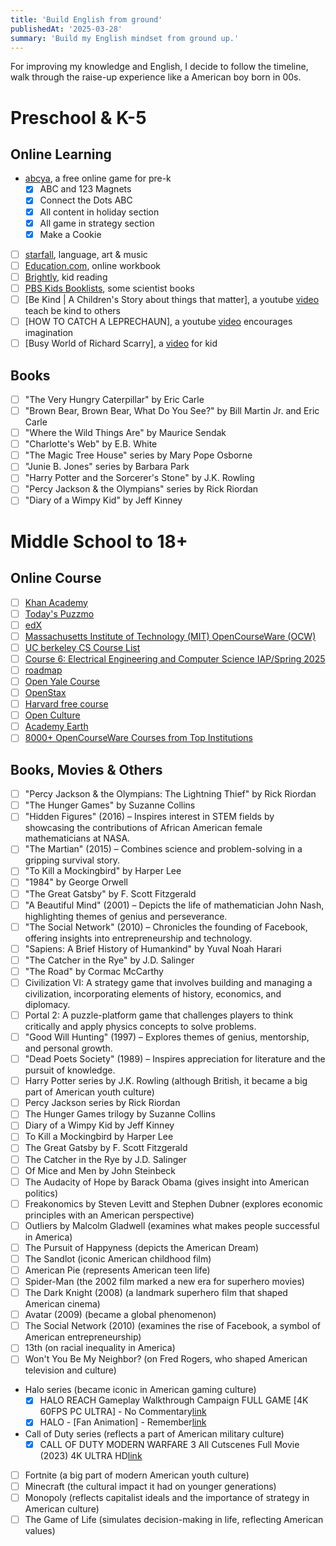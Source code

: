 ```yaml
---
title: 'Build English from ground'
publishedAt: '2025-03-28'
summary: 'Build my English mindset from ground up.'
---
```


For improving my knowledge and English, I decide to follow the timeline, walk through the raise-up experience like a American boy born in 00s.

# Preschool & K-5

## Online Learning
- [abcya](https://www.abcya.com/grades/prek/holiday), a free online game for pre-k
    - [x] ABC and 123 Magnets
    - [x] Connect the Dots ABC
    - [x] All content in holiday section
    - [x] All game in strategy section
    - [x] Make a Cookie
- [ ] [starfall](https://www.starfall.com/h/index-kindergarten.php), language, art & music
- [ ] [Education.com](https://www.education.com/resources/grade-pk/?page=4), online workbook
- [ ] [Brightly](https://www.readbrightly.com/), kid reading
- [ ] [PBS Kids Booklists](https://www.pbs.org/parents/thrive/books-to-inspire-your-young-scientist), some scientist books
- [ ] [Be Kind | A Children's Story about things that matter], a youtube [video](https://www.youtube.com/watch?v=kAo4-2UzgPo) teach be kind to others
- [ ] [HOW TO CATCH A LEPRECHAUN], a youtube [video](https://www.youtube.com/watch?v=LdKTCtypLlw) encourages imagination
- [ ] [Busy World of Richard Scarry], a [video](https://www.youtube.com/watch?v=FDJF8NawlHo) for kid

## Books
- [ ] "The Very Hungry Caterpillar" by Eric Carle
- [ ] "Brown Bear, Brown Bear, What Do You See?" by Bill Martin Jr. and Eric Carle
- [ ] "Where the Wild Things Are" by Maurice Sendak
- [ ] "Charlotte's Web" by E.B. White
- [ ] "The Magic Tree House" series by Mary Pope Osborne
- [ ] "Junie B. Jones" series by Barbara Park
- [ ] "Harry Potter and the Sorcerer's Stone" by J.K. Rowling
- [ ] "Percy Jackson & the Olympians" series by Rick Riordan
- [ ] "Diary of a Wimpy Kid" by Jeff Kinney

# Middle School to 18+

## Online Course
- [ ] [Khan Academy](https://www.khanacademy.org/)
- [ ] [Today's Puzzmo](https://www.puzzmo.com/+/ctinsider/today)
- [ ] [edX](https://www.edx.org/)
- [ ] [Massachusetts Institute of Technology (MIT) OpenCourseWare (OCW)](https://ocw.mit.edu/search/?s=department_course_numbers.sort_coursenum#electrical-engineering-and-computer-science)
- [ ] [UC berkeley CS Course List](https://hkn.eecs.berkeley.edu/courseguides)
- [ ] [Course 6: Electrical Engineering and Computer Science IAP/Spring 2025](https://student.mit.edu/catalog/m6a.html)
- [ ] [roadmap](https://roadmap.sh/computer-science)
- [ ] [Open Yale Course](https://oyc.yale.edu/courses)
- [ ] [OpenStax](https://openstax.org/)
- [ ] [Harvard free course](https://pll.harvard.edu/catalog/free?utm_source=chatgpt.com)
- [ ] [Open Culture](https://www.openculture.com/freeonlinecourses?utm_source=chatgpt.com)
- [ ] [Academy Earth](https://academicearth.org/universities/?utm_source=chatgpt.com)
- [ ] [8000+ OpenCourseWare Courses from Top Institutions](https://www.classcentral.com/report/ocw-courses/?utm_source=chatgpt.com)

## Books, Movies & Others

- [ ] "Percy Jackson & the Olympians: The Lightning Thief" by Rick Riordan
- [ ] "The Hunger Games" by Suzanne Collins
- [ ] "Hidden Figures" (2016) – Inspires interest in STEM fields by showcasing the contributions of African American female mathematicians at NASA.​
- [ ] "The Martian" (2015) – Combines science and problem-solving in a gripping survival story.
- [ ] "To Kill a Mockingbird" by Harper Lee
- [ ] "1984" by George Orwell
- [ ] "The Great Gatsby" by F. Scott Fitzgerald
- [ ] "A Beautiful Mind" (2001) – Depicts the life of mathematician John Nash, highlighting themes of genius and perseverance.​
- [ ] "The Social Network" (2010) – Chronicles the founding of Facebook, offering insights into entrepreneurship and technology.
- [ ] "Sapiens: A Brief History of Humankind" by Yuval Noah Harari
- [ ] "The Catcher in the Rye" by J.D. Salinger
- [ ] "The Road" by Cormac McCarthy
- [ ] Civilization VI: A strategy game that involves building and managing a civilization, incorporating elements of history, economics, and diplomacy.​
- [ ] Portal 2: A puzzle-platform game that challenges players to think critically and apply physics concepts to solve problems.
- [ ] "Good Will Hunting" (1997) – Explores themes of genius, mentorship, and personal growth.​
- [ ] "Dead Poets Society" (1989) – Inspires appreciation for literature and the pursuit of knowledge.​
- [ ] Harry Potter series by J.K. Rowling (although British, it became a big part of American youth culture)
- [ ] Percy Jackson series by Rick Riordan
- [ ] The Hunger Games trilogy by Suzanne Collins
- [ ] Diary of a Wimpy Kid by Jeff Kinney
- [ ] To Kill a Mockingbird by Harper Lee
- [ ] The Great Gatsby by F. Scott Fitzgerald
- [ ] The Catcher in the Rye by J.D. Salinger
- [ ] Of Mice and Men by John Steinbeck
- [ ] The Audacity of Hope by Barack Obama (gives insight into American politics)
- [ ] Freakonomics by Steven Levitt and Stephen Dubner (explores economic principles with an American perspective)
- [ ] Outliers by Malcolm Gladwell (examines what makes people successful in America)
- [ ] The Pursuit of Happyness (depicts the American Dream)
- [ ] The Sandlot (iconic American childhood film)
- [ ] American Pie (represents American teen life)
- [ ] Spider-Man (the 2002 film marked a new era for superhero movies)
- [ ] The Dark Knight (2008) (a landmark superhero film that shaped American cinema)
- [ ] Avatar (2009) (became a global phenomenon)
- [ ] The Social Network (2010) (examines the rise of Facebook, a symbol of American entrepreneurship)
- [ ] 13th (on racial inequality in America)
- [ ] Won't You Be My Neighbor? (on Fred Rogers, who shaped American television and culture)
- Halo series (became iconic in American gaming culture)
    - [x] HALO REACH Gameplay Walkthrough Campaign FULL GAME [4K 60FPS PC ULTRA] - No Commentary[link](https://www.youtube.com/watch?v=-YYac6TD15g)
    - [x] HALO - [Fan Animation] - Remember[link](https://www.youtube.com/watch?v=E5_ynsjwd48)
- Call of Duty series (reflects a part of American military culture)
    - [x] CALL OF DUTY MODERN WARFARE 3 All Cutscenes Full Movie (2023) 4K ULTRA HD[link](https://www.youtube.com/watch?v=bf7xD_-LpK0)
- [ ] Fortnite (a big part of modern American youth culture)
- [ ] Minecraft (the cultural impact it had on younger generations)
- [ ] Monopoly (reflects capitalist ideals and the importance of strategy in American culture)
- [ ] The Game of Life (simulates decision-making in life, reflecting American values)